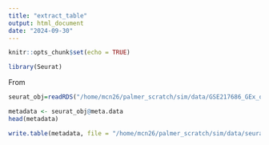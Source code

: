 ```yaml
---
title: "extract_table"
output: html_document
date: "2024-09-30"
---
```


```r
knitr::opts_chunk$set(echo = TRUE)
```



```r
library(Seurat)
```

From 

```r
seurat_obj=readRDS("/home/mcn26/palmer_scratch/sim/data/GSE217686_GEx_obj_sc_rep_mEB_series.RDS")
```



```r
metadata <- seurat_obj@meta.data
head(metadata)
```
```r
write.table(metadata, file = "/home/mcn26/palmer_scratch/sim/data/seurat_metadata.tsv", sep = "\t", quote = FALSE, row.names = TRUE, col.names = NA)
```


